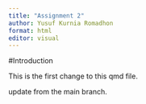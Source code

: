 ```yaml
---
title: "Assignment 2"
author: Yusuf Kurnia Romadhon
format: html
editor: visual
---
```


#Introduction

This is the first change to this qmd file.

update from the main branch.